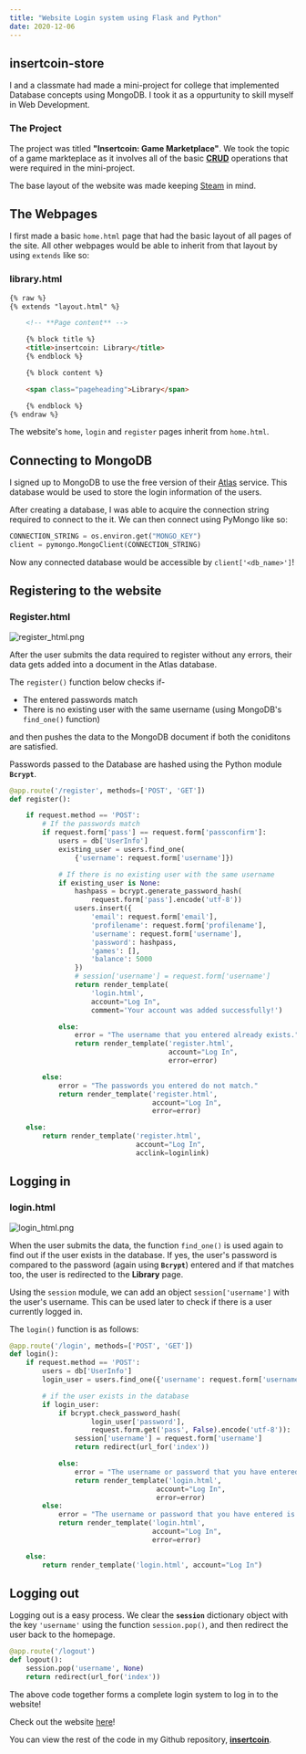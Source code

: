 ---
title: "Website Login system using Flask and Python"
date: 2020-12-06
---

## insertcoin-store

I and a classmate had made a mini-project for college that implemented Database concepts using MongoDB. I took it as a oppurtunity to skill myself in Web Development. 

### The Project

The project was titled **"Insertcoin: Game Marketplace"**. We took the topic of a game markteplace as it involves all of the basic [**CRUD**](https://en.wikipedia.org/wiki/Create,_read,_update_and_delete) operations that were required in the mini-project.

The base layout of the website was made keeping [Steam](https://store.steampowered.com/) in mind.

## The Webpages

I first made a basic `home.html` page that had the basic layout of all pages of the site. All other webpages would be able to inherit from that layout by using `extends` like so:

### library.html
```html
{% raw %}
{% extends "layout.html" %}

    <!-- **Page content** -->

    {% block title %}
    <title>insertcoin: Library</title>
    {% endblock %}

    {% block content %}

    <span class="pageheading">Library</span>

    {% endblock %}
{% endraw %}
```

The website's `home`, `login` and `register` pages inherit from `home.html`.
## Connecting to MongoDB

I signed up to MongoDB to use the free version of their [Atlas](https://www.mongodb.com/cloud/atlas) service. This database would be used to store the login information of the users.

After creating a database, I was able to acquire the connection string required to connect to the it. We can then connect using PyMongo like so:

```python
CONNECTION_STRING = os.environ.get("MONGO_KEY")
client = pymongo.MongoClient(CONNECTION_STRING)
```
Now any connected database would be accessible by `client['<db_name>']`!

## Registering to the website

### Register.html
![register_html.png](register_html.png)

After the user submits the data required to register without any errors, their data gets added into a document in the Atlas database. 

The `register()` function below checks if- 
    
- The entered passwords match
- There is no existing user with the same username (using MongoDB's `find_one()` function)

and then pushes the data to the MongoDB document if both the coniditons are satisfied.

Passwords passed to the Database are hashed using the Python module **`Bcrypt`**.  


```python
@app.route('/register', methods=['POST', 'GET'])
def register():

    if request.method == 'POST':
        # If the passwords match
        if request.form['pass'] == request.form['passconfirm']:
            users = db['UserInfo']
            existing_user = users.find_one(
                {'username': request.form['username']})

            # If there is no existing user with the same username
            if existing_user is None:
                hashpass = bcrypt.generate_password_hash(
                    request.form['pass'].encode('utf-8'))
                users.insert({
                    'email': request.form['email'],
                    'profilename': request.form['profilename'],
                    'username': request.form['username'],
                    'password': hashpass,
                    'games': [],
                    'balance': 5000
                })
                # session['username'] = request.form['username']
                return render_template(
                    'login.html',
                    account="Log In",
                    comment='Your account was added successfully!')

            else:
                error = "The username that you entered already exists."
                return render_template('register.html',
                                       account="Log In",
                                       error=error)

        else:
            error = "The passwords you entered do not match."
            return render_template('register.html',
                                   account="Log In",
                                   error=error)

    else:
        return render_template('register.html',
                               account="Log In",
                               acclink=loginlink)

```
## Logging in

### login.html
![login_html.png](login_html.png)

When the user submits the data, the function `find_one()` is used again to find out if the user exists in the database. 
If yes, the user's password is compared to the password (again using **`Bcrypt`**) entered and if that matches too, the user is redirected to the **Library** page.

Using the `session` module, we can add an object `session['username']` with the user's username. This can be used later to check if there is a user currently logged in.

The `login()` function is as follows:

```python 
@app.route('/login', methods=['POST', 'GET'])
def login():
    if request.method == 'POST':
        users = db['UserInfo']
        login_user = users.find_one({'username': request.form['username']})

        # if the user exists in the database
        if login_user:
            if bcrypt.check_password_hash(
                    login_user['password'],
                    request.form.get('pass', False).encode('utf-8')):
                session['username'] = request.form['username']
                return redirect(url_for('index'))

            else:
                error = "The username or password that you have entered is incorrect."
                return render_template('login.html',
                                    account="Log In",
                                    error=error)
        else:
            error = "The username or password that you have entered is incorrect."
            return render_template('login.html',
                                   account="Log In",
                                   error=error)

    else:
        return render_template('login.html', account="Log In")
```
## Logging out

Logging out is a easy process. We clear the **`session`** dictionary object with the key `'username'` using the function `session.pop()`, and then redirect the user back to the homepage.

```python
@app.route('/logout')
def logout():
    session.pop('username', None)
    return redirect(url_for('index'))
```

The above code together forms a complete login system to log in to the website!

Check out the website [here](https://insertcoin-store.herokuapp.com/)!

You can view the rest of the code in my Github repository, [**insertcoin**](https://github.com/1Gokul/insertcoin).
